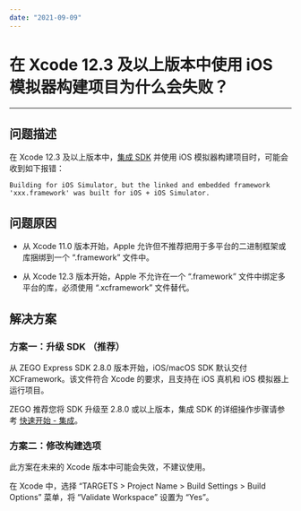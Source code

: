 ```yaml
---
date: "2021-09-09"
---
```

# 在 Xcode 12.3 及以上版本中使用 iOS 模拟器构建项目为什么会失败？

- - -

## 问题描述

在 Xcode 12.3 及以上版本中，[集成 SDK](/real-time-video-ios-oc/quick-start/integrating-sdk) 并使用 iOS 模拟器构建项目时，可能会收到如下报错：

```
Building for iOS Simulator, but the linked and embedded framework 'xxx.framework' was built for iOS + iOS Simulator.
```

## 问题原因

- 从 Xcode 11.0 版本开始，Apple 允许但不推荐把用于多平台的二进制框架或库捆绑到一个 “.framework” 文件中。

- 从 Xcode 12.3 版本开始，Apple 不允许在一个 “.framework” 文件中绑定多平台的库，必须使用 “.xcframework” 文件替代。

## 解决方案

### 方案一：升级 SDK （推荐）

从 ZEGO Express SDK 2.8.0 版本开始，iOS/macOS SDK 默认交付 XCFramework。该文件符合 Xcode 的要求，且支持在 iOS 真机和 iOS 模拟器上运行项目。

ZEGO 推荐您将 SDK 升级至 2.8.0 或以上版本，集成 SDK 的详细操作步骤请参考 [快速开始 - 集成](/real-time-video-ios-oc/quick-start/integrating-sdk)。

### 方案二：修改构建选项

<Warning title="注意">



此方案在未来的 Xcode 版本中可能会失效，不建议使用。

</Warning>



在 Xcode 中，选择 “TARGETS > Project Name > Build Settings > Build Options” 菜单，将 “Validate Workspace” 设置为 “Yes”。
